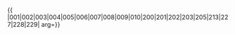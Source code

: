 {{ {{{1|PRC admin/showlist}}}
|001|002|003|004|005|006|007|008|009|010|200|201|202|203|205|213|227|228|229|
arg={{{arg|}}}}}